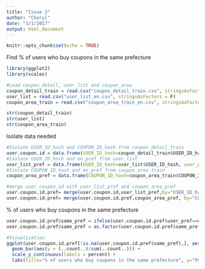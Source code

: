 ```yaml
---
title: "Issue 3"
author: "Cheryl"
date: "3/1/2017"
output: html_document
---
```


```r
knitr::opts_chunk$set(echo = TRUE)
```

Find % of users who buy coupons in the same prefecture

```r
library(ggplot2)
library(scales)

#Load coupon_detail, user_list and coupon_area
coupon_detail_train = read.csv("coupon_detail_train.csv", stringsAsFactors = F)
user_list = read.csv("user_list_en.csv", stringsAsFactors = F)
coupon_area_train = read.csv("coupon_area_train_en.csv", stringsAsFactors = F)

str(coupon_detail_train)
str(user_list)
str(coupon_area_train)
```

Isolate data needed
```r
#Isolate USER_ID_hash and COUPON_ID_hash from coupon_detail_train
user.coupon.id = data.frame(USER_ID_hash=coupon_detail_train$USER_ID_hash, COUPON_ID_hash=coupon_detail_train$COUPON_ID_hash)
#Isolate USER_ID_hash and en_pref from user_list
user_list_pref = data.frame(USER_ID_hash=user_list$USER_ID_hash, user_pref=user_list$en_pref)
#Isolate COUPON_ID_hash and en_pref from coupon_area_train
coupon_area_pref = data.frame(COUPON_ID_hash=coupon_area_train$COUPON_ID_hash,coupon_pref=coupon_area_train$en_pref)

#merge user_coupon_id with user_list_pref and coupon_area_pref
user.coupon.id.pref= merge(user.coupon.id,user_list_pref,by="USER_ID_hash", all.x=T)
user.coupon.id.pref= merge(user.coupon.id.pref,coupon_area_pref, by="COUPON_ID_hash")
```

% of users who buy coupons in the same prefecture
```r
user.coupon.id.pref$same_pref = ifelse(user.coupon.id.pref$user_pref==user.coupon.id.pref$coupon_pref,1,0)
user.coupon.id.pref$same_pref = as.factor(user.coupon.id.pref$same_pref)

#Visualization
ggplot(user.coupon.id.pref[!is.na(user.coupon.id.pref$same_pref),], aes(x = same_pref, fill=same_pref)) +  
  geom_bar(aes(y = (..count..)/sum(..count..))) + 
  scale_y_continuous(labels = percent) +
  labs(title="% of users who buy coupons in the same prefecture", y="Percent")
```
